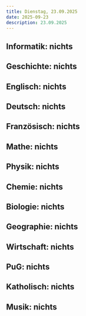 ```yaml
---
title: Dienstag, 23.09.2025
date: 2025-09-23
description: 23.09.2025
---
```


## Informatik: nichts

## Geschichte: nichts

## Englisch: nichts

## Deutsch: nichts

## Französisch: nichts

## Mathe: nichts

## Physik: nichts

## Chemie: nichts

## Biologie: nichts

## Geographie: nichts

## Wirtschaft: nichts

## PuG: nichts

## Katholisch: nichts

## Musik: nichts
